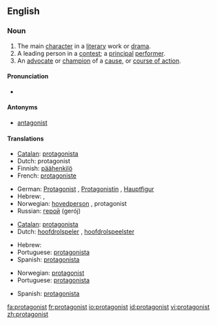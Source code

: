 ==English==

===Noun===
{{wikipedia}}
{{en-noun}}

# The main [[character]] in a [[literary]] work or [[drama]].
# A leading person in a [[contest]]; a [[principal]] [[performer]].
# An [[advocate]] or [[champion]] of a [[cause]], or [[course of action]].

====Pronunciation====
* {{audio|en-us-protagonist.ogg|Audio (US)}}

====Antonyms====
* [[antagonist]]

====Translations====
{{trans-top|The main character}}
* [[Catalan]]: [[protagonista]] {{m|f}}
* Dutch: protagonist {{m|f}}
* Finnish: [[päähenkilö]]
* French: [[protagoniste]]
{{trans-mid}}
* German: [[Protagonist]] {{m}}, [[Protagonistin]] {{f}}, [[Hauptfigur]] {{f}}
* Hebrew: {{he-translation|דמות ראשית|damút rashít}} {{f}}, {{he-translation|גיבור|gibor}} {{m}}
* Norwegian: [[hovedperson]] {{m}}, protagonist {{m}}
* Russian: [[герой]] (gerój) {{m}}
{{trans-bottom}}

{{trans-top|A leading person in a contest}}
* [[Catalan]]: [[protagonista]] {{m|f}}
* Dutch: [[hoofdrolspeler]] {{m}}, [[hoofdrolspeelster]] {{f}}
{{trans-mid}}
* Hebrew: {{he-translation|מוביל|movil}} {{m}}
* Portuguese: [[protagonista]] {{m|f}}
* Spanish: [[protagonista]] {{m|f}}
{{trans-bottom}}

{{trans-top|An advocate}}
* Norwegian: [[#Norwegian|protagonist]] {{m}}
* Portuguese: [[protagonista]] {{m|f}}
{{trans-mid}}
* Spanish: [[protagonista]] {{m|f}}
{{trans-bottom}}

[[fa:protagonist]]
[[fr:protagonist]]
[[io:protagonist]]
[[id:protagonist]]
[[vi:protagonist]]
[[zh:protagonist]]